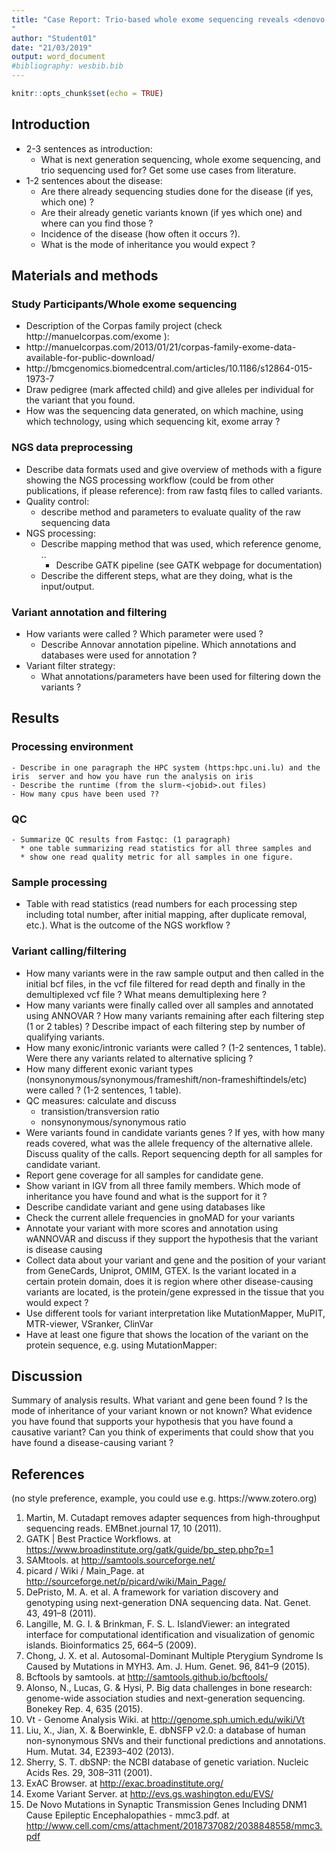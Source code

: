 ```yaml
---
title: "Case Report: Trio-based whole exome sequencing reveals <denovo|recessive> causative mutation <mutation> for <disease>
"
author: "Student01"
date: "21/03/2019"
output: word_document
#bibliography: wesbib.bib
---
```


```r
knitr::opts_chunk$set(echo = TRUE)
```


## Introduction
  - 2-3 sentences as introduction:
     *	What is next generation sequencing, whole exome sequencing, and trio sequencing used for? Get some use cases from literature. 
  -	1-2 sentences about the disease:
     *	Are there already sequencing studies done for the disease (if yes, which one) ?
     *	Are their already genetic variants known (if yes which one) and where can you find those ?
     * Incidence of the disease (how often it occurs ?).
     *	What is the mode of inheritance you would expect ?

##	Materials and methods

### Study Participants/Whole exome sequencing

 -	Description of the Corpas family project (check http://manuelcorpas.com/exome ):
 * 	http://manuelcorpas.com/2013/01/21/corpas-family-exome-data-available-for-public-download/
 * 	http://bmcgenomics.biomedcentral.com/articles/10.1186/s12864-015-1973-7
 -	Draw pedigree (mark affected child) and give alleles per individual for the variant that you found.
 -	How was the sequencing data generated, on which machine, using which technology, using which sequencing kit,  exome array ? 

### NGS data preprocessing 
 -	Describe data formats used and give overview of methods with a figure showing the NGS processing workflow (could be from other publications, if  please reference): from raw fastq files to called variants.
 -	Quality control:
    * 	describe method and parameters to evaluate quality of the raw sequencing data
 -	NGS processing:
    * Describe mapping method that was used, which reference genome, ..
	  * Describe GATK pipeline (see GATK webpage for documentation)
    * Describe the different steps, what are they doing, what is the input/output.

### Variant annotation and filtering
 -	How variants were called ? Which parameter were used ?
    *	Describe Annovar annotation pipeline. Which annotations and databases were used for annotation ?
 -	Variant filter strategy:
    * What annotations/parameters have been used for filtering down the variants ?

## Results
### Processing environment
	- Describe in one paragraph the HPC system (https:hpc.uni.lu) and the iris 	server and how you have run the analysis on iris
	- Describe the runtime (from the slurm-<jobid>.out files)
	- How many cpus have been used ??

### QC
	- Summarize QC results from Fastqc: (1 paragraph)
      *	one table summarizing read statistics for all three samples and 
      * show one read quality metric for all samples in one figure.

### Sample processing
 -	Table with read statistics (read numbers for each processing step including total number, after initial mapping, after duplicate removal, etc.). What is the outcome of the NGS workflow ?

### Variant calling/filtering
 - How many variants were in the raw sample output and then called in the initial bcf files, in the vcf file filtered for read depth and finally in the demultiplexed vcf file ? What means demultiplexing here ?
 - How many variants were finally called over all samples and annotated using ANNOVAR ? How many variants remaining after each filtering step (1 or 2 tables) ? Describe impact of each filtering step by number of qualifying variants. 
 - How many exonic/intronic variants were called ? (1-2 sentences, 1 table). Were there any variants related to alternative splicing ?
 - How many different exonic variant types (nonsynonymous/synonymous/frameshift/non-frameshiftindels/etc) were called ? (1-2 sentences, 1 table).
 - QC measures: calculate and discuss
    * transistion/transversion ratio
    * nonsynonymous/synonymous ratio
 - Were variants found in candidate variants genes ? If yes, with how many reads covered, what was the allele frequency of the alternative allele. Discuss quality of the calls. Report sequencing depth for all samples for candidate variant.
 - Report gene coverage for all samples for candidate gene.
 - Show variant in IGV from all three family members. Which mode of inheritance you have found and what is the support for it ?
 - Describe candidate variant and gene using databases like 
 - Check the current allele frequencies in gnoMAD for your variants
 - Annotate your variant with more scores and annotation using wANNOVAR and discuss if they support the hypothesis that the variant is disease causing
 - Collect data about your variant and gene and the position of your variant from GeneCards, Uniprot, OMIM, GTEX. Is the variant located in a certain protein domain, does it is region where other disease-causing variants are located, is the protein/gene expressed in the tissue that you would expect ?
 - Use different tools for variant interpretation like MutationMapper, MuPIT, MTR-viewer, VSranker, ClinVar
 - Have at least one figure that shows the location of the variant on the protein sequence, e.g. using MutationMapper: 
 
## Discussion
Summary of analysis results. What variant and gene been found ? Is the mode of inheritance of your variant known or not known? What evidence you have found that supports your hypothesis that you have found a causative variant? Can you think of experiments that could show that you have found a disease-causing variant ? 

## References

(no style preference, example, you could use e.g. https://www.zotero.org)


1. Martin, M. Cutadapt removes adapter sequences from high-throughput sequencing reads. EMBnet.journal 17, 10 (2011).
2. GATK | Best Practice Workflows. at <https://www.broadinstitute.org/gatk/guide/bp_step.php?p=1>
3. SAMtools. at <http://samtools.sourceforge.net/>
4. picard / Wiki / Main_Page. at <http://sourceforge.net/p/picard/wiki/Main_Page/>
5. DePristo, M. A. et al. A framework for variation discovery and genotyping using next-generation DNA sequencing data. Nat. Genet. 43, 491–8 (2011).
6. Langille, M. G. I. & Brinkman, F. S. L. IslandViewer: an integrated interface for computational identification and visualization of genomic islands. Bioinformatics 25, 664–5 (2009).
7. Chong, J. X. et al. Autosomal-Dominant Multiple Pterygium Syndrome Is Caused by Mutations in MYH3. Am. J. Hum. Genet. 96, 841–9 (2015).
11. Bcftools by samtools. at <http://samtools.github.io/bcftools/>
  12. Alonso, N., Lucas, G. & Hysi, P. Big data challenges in bone research: genome-wide association studies and next-generation sequencing. Bonekey Rep. 4, 635 (2015).
  15. Vt - Genome Analysis Wiki. at <http://genome.sph.umich.edu/wiki/Vt>
  16. Liu, X., Jian, X. & Boerwinkle, E. dbNSFP v2.0: a database of human non-synonymous SNVs and their functional predictions and annotations. Hum. Mutat. 34, E2393–402 (2013).
  17. Sherry, S. T. dbSNP: the NCBI database of genetic variation. Nucleic Acids Res. 29, 308–311 (2001).
  18. ExAC Browser. at <http://exac.broadinstitute.org/>
  19. Exome Variant Server. at <http://evs.gs.washington.edu/EVS/>
  34. De Novo Mutations in Synaptic Transmission Genes Including DNM1 Cause Epileptic Encephalopathies - mmc3.pdf. at <http://www.cell.com/cms/attachment/2018737082/2038848558/mmc3.pdf>


